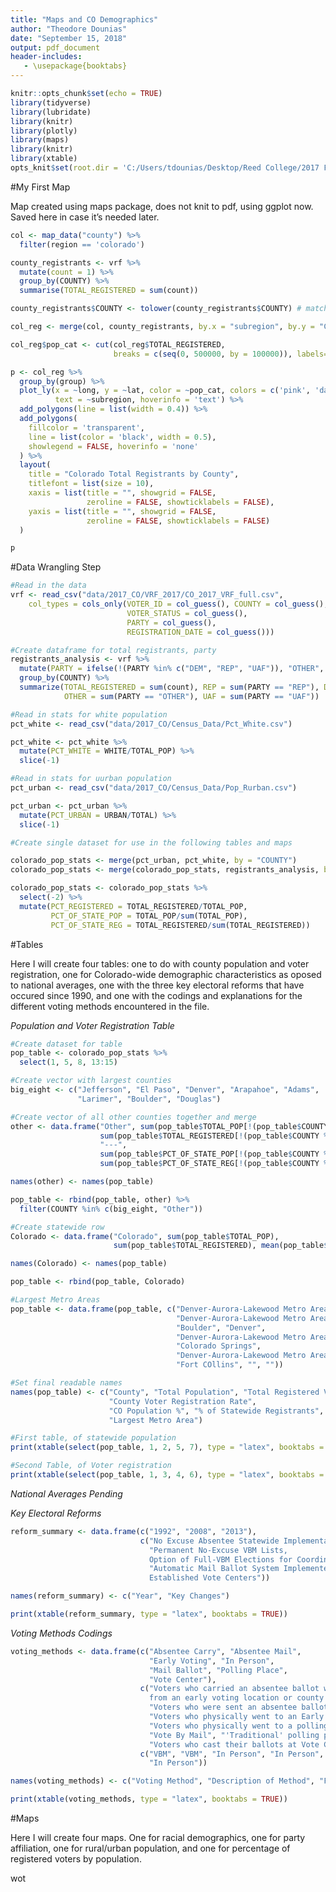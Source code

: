 ```yaml
---
title: "Maps and CO Demographics"
author: "Theodore Dounias"
date: "September 15, 2018"
output: pdf_document
header-includes:
   - \usepackage{booktabs}
---
```


```r
knitr::opts_chunk$set(echo = TRUE)
library(tidyverse)
library(lubridate)
library(knitr)
library(plotly)
library(maps)
library(knitr)
library(xtable)
opts_knit$set(root.dir = 'C:/Users/tdounias/Desktop/Reed College/2017 Fall/MATH 243/Repos/Reed_Senior_Thesis/Data_and_results/')
```

#My First Map
   
Map created using maps package, does not knit to pdf, using ggplot now. Saved here in case it's needed later.
```r
col <- map_data("county") %>%
  filter(region == 'colorado')

county_registrants <- vrf %>%
  mutate(count = 1) %>%
  group_by(COUNTY) %>%
  summarise(TOTAL_REGISTERED = sum(count))

county_registrants$COUNTY <- tolower(county_registrants$COUNTY) # matching string

col_reg <- merge(col, county_registrants, by.x = "subregion", by.y = "COUNTY")

col_reg$pop_cat <- cut(col_reg$TOTAL_REGISTERED, 
                       breaks = c(seq(0, 500000, by = 100000)), labels=1:5)

p <- col_reg %>%
  group_by(group) %>%
  plot_ly(x = ~long, y = ~lat, color = ~pop_cat, colors = c('pink', 'dark red'),
          text = ~subregion, hoverinfo = 'text') %>%
  add_polygons(line = list(width = 0.4)) %>%
  add_polygons(
    fillcolor = 'transparent',
    line = list(color = 'black', width = 0.5),
    showlegend = FALSE, hoverinfo = 'none'
  ) %>%
  layout(
    title = "Colorado Total Registrants by County",
    titlefont = list(size = 10),
    xaxis = list(title = "", showgrid = FALSE,
                 zeroline = FALSE, showticklabels = FALSE),
    yaxis = list(title = "", showgrid = FALSE,
                 zeroline = FALSE, showticklabels = FALSE)
  )

p
```
     
#Data Wrangling Step
```r
#Read in the data
vrf <- read_csv("data/2017_CO/VRF_2017/CO_2017_VRF_full.csv", 
    col_types = cols_only(VOTER_ID = col_guess(), COUNTY = col_guess(), 
                          VOTER_STATUS = col_guess(), 
                          PARTY = col_guess(), 
                          REGISTRATION_DATE = col_guess()))

#Create dataframe for total registrants, party
registrants_analysis <- vrf %>%
  mutate(PARTY = ifelse(!(PARTY %in% c("DEM", "REP", "UAF")), "OTHER", PARTY), count = 1) %>%
  group_by(COUNTY) %>%
  summarize(TOTAL_REGISTERED = sum(count), REP = sum(PARTY == "REP"), DEM = sum(PARTY =="DEM"), 
            OTHER = sum(PARTY == "OTHER"), UAF = sum(PARTY == "UAF"))

#Read in stats for white population
pct_white <- read_csv("data/2017_CO/Census_Data/Pct_White.csv")

pct_white <- pct_white %>%
  mutate(PCT_WHITE = WHITE/TOTAL_POP) %>%
  slice(-1)

#Read in stats for uurban population
pct_urban <- read_csv("data/2017_CO/Census_Data/Pop_Rurban.csv")

pct_urban <- pct_urban %>%
  mutate(PCT_URBAN = URBAN/TOTAL) %>%
  slice(-1)

#Create single dataset for use in the following tables and maps

colorado_pop_stats <- merge(pct_urban, pct_white, by = "COUNTY")
colorado_pop_stats <- merge(colorado_pop_stats, registrants_analysis, by = "COUNTY")

colorado_pop_stats <- colorado_pop_stats %>%
  select(-2) %>%
  mutate(PCT_REGISTERED = TOTAL_REGISTERED/TOTAL_POP, 
         PCT_OF_STATE_POP = TOTAL_POP/sum(TOTAL_POP), 
         PCT_OF_STATE_REG = TOTAL_REGISTERED/sum(TOTAL_REGISTERED))
```
    
#Tables
   
Here I will create four tables: one to do with county population and voter registration, one for Colorado-wide demographic characteristics as oposed to national averages, one with the three key electoral reforms that have occured since 1990, and one with the codings and explanations for the different voting methods encountered in the file.    

*Population and Voter Registration Table*
```r
#Create dataset for table
pop_table <- colorado_pop_stats %>%
  select(1, 5, 8, 13:15) 

#Create vector with largest counties
big_eight <- c("Jefferson", "El Paso", "Denver", "Arapahoe", "Adams", 
               "Larimer", "Boulder", "Douglas")

#Create vector of all other counties together and merge
other <- data.frame("Other", sum(pop_table$TOTAL_POP[!(pop_table$COUNTY %in% big_eight)]), 
                    sum(pop_table$TOTAL_REGISTERED[!(pop_table$COUNTY %in% big_eight)]), 
                    "---", 
                    sum(pop_table$PCT_OF_STATE_POP[!(pop_table$COUNTY %in% big_eight)]),
                    sum(pop_table$PCT_OF_STATE_REG[!(pop_table$COUNTY %in% big_eight)]))

names(other) <- names(pop_table)

pop_table <- rbind(pop_table, other) %>%
  filter(COUNTY %in% c(big_eight, "Other"))

#Create statewide row
Colorado <- data.frame("Colorado", sum(pop_table$TOTAL_POP), 
                       sum(pop_table$TOTAL_REGISTERED), mean(pop_table$PCT_REGISTERED), 100, 100)

names(Colorado) <- names(pop_table)

pop_table <- rbind(pop_table, Colorado)

#Largest Metro Areas
pop_table <- data.frame(pop_table, c("Denver-Aurora-Lakewood Metro Area", 
                                     "Denver-Aurora-Lakewood Metro Area", 
                                     "Boulder", "Denver", 
                                     "Denver-Aurora-Lakewood Metro Area", 
                                     "Colorado Springs", 
                                     "Denver-Aurora-Lakewood Metro Area", 
                                     "Fort COllins", "", ""))

#Set final readable names
names(pop_table) <- c("County", "Total Population", "Total Registered Voters", 
                      "County Voter Registration Rate", 
                      "CO Population %", "% of Statewide Registrants", 
                      "Largest Metro Area")

#First table, of statewide population
print(xtable(select(pop_table, 1, 2, 5, 7), type = "latex", booktabs = TRUE))

#Second Table, of Voter registration
print(xtable(select(pop_table, 1, 3, 4, 6), type = "latex", booktabs = TRUE))
```
        
*National Averages*
_Pending_
       
*Key Electoral Reforms*
```r
reform_summary <- data.frame(c("1992", "2008", "2013"), 
                             c("No Excuse Absentee Statewide Implementation", 
                               "Permanent No-Excuse VBM Lists,
                               Option of Full-VBM Elections for Coordinated County Elections", 
                               "Automatic Mail Ballot System Implemented Statewide, 
                               Established Vote Centers"))

names(reform_summary) <- c("Year", "Key Changes")

print(xtable(reform_summary, type = "latex", booktabs = TRUE))
```
   
*Voting Methods Codings*
```r
voting_methods <- data.frame(c("Absentee Carry", "Absentee Mail", 
                               "Early Voting", "In Person", 
                               "Mail Ballot", "Polling Place", 
                               "Vote Center"), 
                             c("Voters who carried an absentee ballot with them 
                               from an early voting location or county office", 
                               "Voters who were sent an absentee ballot, and mailed it in", 
                               "Voters who physically went to an Early Voting location and voted",
                               "Voters who physically went to a polling place and voted on paper", 
                               "Vote By Mail", "'Traditional' polling place voting, discontinued in 2013", 
                               "Voters who cast their ballots at Vote Centers"), 
                             c("VBM", "VBM", "In Person", "In Person", "VBM", "In Person", 
                               "In Person"))

names(voting_methods) <- c("Voting Method", "Description of Method", "Final Designation")

print(xtable(voting_methods, type = "latex", booktabs = TRUE))
```

#Maps
   
Here I will create four maps. One for racial demographics, one for party affiliation, one for rural/urban population, and one for percentage of registered voters by population.   

wot

